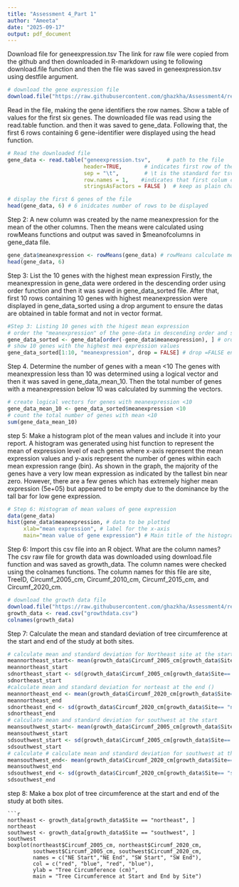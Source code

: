 ```yaml
---
title: "Assessment 4_Part 1"
author: "Ameeta"
date: "2025-09-17"
output: pdf_document
---
```


Download file for geneexpression.tsv
The link for raw file were copied from the github and then downloaded in R-markdown using te following download.file function and then the file was saved in geneexpression.tsv using destfile argument.
```r
# download the gene expression file
download.file("https://raw.githubusercontent.com/ghazkha/Assessment4/refs/heads/main/gene_expression.tsv", destfile =  "geneexpression.tsv")
```

Read in the file, making the gene identifiers the row names. Show a table of values for the first six genes.
The downloaded file was read using the read.table function. and then it was saved to gene_data. Following that, the first 6 rows containing 6 gene-identifier were displayed using the head function. 
```r
# Read the downloaded file
gene_data <- read.table("geneexpression.tsv",     # path to the file 
                        header=TRUE,       # indicates first row of the file contains column names 
                        sep = "\t",        # \t is the standard for tsv files 
                        row.names = 1,    #indicates that first colum contains row names
                        stringsAsFactors = FALSE )  # keep as plain character strings

# display the first 6 genes of the file
head(gene_data, 6) # 6 inidcates number of rows to be displayed 
```
Step 2: A new column was created by the name meanexpression for the mean of the other columns. Then the means were calculated using rowMeans functions and output was saved in $meanofcolumns in gene_data file.

```r
gene_data$meanexpression <- rowMeans(gene_data) # rowMeans calculate means across all columns for each row
head(gene_data, 6)
```
Step 3: List the 10 genes with the highest mean expression
Firstly, the meanexpression in gene_data were ordered in the descending order using order function and then it was saved in gene_data_sorted file. After that, first 10 rows containing 10 genes with highest meanexpression were displayed in gene_data_sorted using a drop argument to ensure the datas are obtained in table format and not in vector format. 

```r
#Step 3: Listing 10 genes with the higest mean expression
# order the "meanexpression" of the gene-data in descending order and save in gene_data-sorted file
gene_data_sorted <- gene_data[order(-gene_data$meanexpression), ] # order(-gene_data$meanofcolumns) sorts the meanexpression in descending order
# show 10 genes with the highest mea expression values 
gene_data_sorted[1:10, "meanexpression", drop = FALSE] # drop =FALSE ensures datas are expressed in data frame format and not vector 
```
Step 4. Determine the number of genes with a mean <10
The genes with meanexpression less than 10 was determined using a logical vector and then it was saved in gene_data_mean_10. Then the total number of genes with a meanexpression below 10 was calculated by summing the vectors.  
```r
# create logical vectors for genes with meanexpression <10
gene_data_mean_10 <- gene_data_sorted$meanexpression <10
# count the total number of genes with mean <10 
sum(gene_data_mean_10)
```
step 5: Make a histogram plot of the mean values and include it into your report.
A histogram was generated using hist function to represent the mean of expression level of each genes where x-axis represent the mean expression values and y-axis represent the number of genes within each mean expression range (bin). As shown in the graph, the majority of the genes have a very low mean expression as indicated by the tallest bin near zero. However, there are a few genes which has extremely higher mean expression (5e+05) but appeared to be empty due to the dominance by the tall bar for low gene expression. 
```r
# Step 6: Histogram of mean values of gene expression
data(gene_data)
hist(gene_data$meanexpression, # data to be plotted
     xlab="mean expression", # label for the x-axis 
     main="mean value of gene expression") # Main title of the histogram 
```
Step 6: Import this csv file into an R object. What are the column names?
The csv raw file for growth data was downloaded using download.file function and was saved as growth_data. The column names were checked using the colnames functions. The column names for this file are site, TreeID,  Circumf_2005_cm, Circumf_2010_cm, Circumf_2015_cm, and Circumf_2020_cm. 
```r
# download the growth data file
download.file("https://raw.githubusercontent.com/ghazkha/Assessment4/refs/heads/main/growth_data.csv", destfile =  "growthdata.csv")
growth_data <- read.csv("growthdata.csv")
colnames(growth_data)
```
Step 7: Calculate the mean and standard deviation of tree circumference at the start and end of the study at both sites.
```r
# calculate mean and standard deviation for Northeast site at the start (Circumf_2005_cm)
meannortheast_start<- mean(growth_data$Circumf_2005_cm[growth_data$Site== "northeast"])
meannortheast_start
sdnortheast_start <- sd(growth_data$Circumf_2005_cm[growth_data$Site== "northeast"])
sdnortheast_start
#calculate mean and standard deviation for norteast at the end ()
meannortheast_end <- mean(growth_data$Circumf_2020_cm[growth_data$Site== "northeast"])
meannortheast_end
sdnortheast_end <- sd(growth_data$Circumf_2020_cm[growth_data$Site== "northeast"])
sdnortheast_end
# calculate mean and standard deviation for southwest at the start 
meansouthwest_start<- mean(growth_data$Circumf_2005_cm[growth_data$Site== "southwest"])
meansouthwest_start
sdsouthwest_start <- sd(growth_data$Circumf_2005_cm[growth_data$Site== "southwest"])
sdsouthwest_start
# calculate # calculate mean and standard deviation for southwest at the end 
meansouthwest_end<- mean(growth_data$Circumf_2020_cm[growth_data$Site== "southwest"])
meansouthwest_end
sdsouthwest_end <- sd(growth_data$Circumf_2020_cm[growth_data$Site== "southwest"])
sdsouthwest_end
```
step 8: Make a box plot of tree circumference at the start and end of the study at both sites.
```
```r
northeast <- growth_data[growth_data$Site == "northeast", ]
northeast
southwest <- growth_data[growth_data$Site == "southwest", ]
southwest
boxplot(northeast$Circumf_2005_cm, northeast$Circumf_2020_cm,
        southwest$Circumf_2005_cm, southwest$Circumf_2020_cm,
        names = c("NE Start","NE End", "SW Start", "SW End"),
        col = c("red", "blue", "red", "blue"),
        ylab = "Tree Circumference (cm)",
        main = "Tree Circumference at Start and End by Site")
        
```


